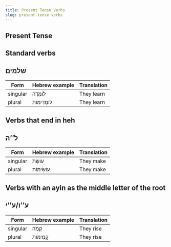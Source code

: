 ```yaml
---
title: Present Tense Verbs
slug: present-tense-verbs
---
```


## Present Tense

## Standard verbs

## <HB> שלמים </HB>

| Form     | Hebrew example | Translation |
| -------- | -------------- | ----------- |
| singular | <HB> לוֹמֶדֶה </HB>     | They learn  |
| plural   |<HB> לוֹמְדִימוֹת </HB>  | They learn  |

## Verbs that end in heh

## <HB> ל’’ה </HB>

| Form     | Hebrew example | Translation |
| -------- | -------------- | ----------- |
| singular |<HB> עוֹשֶׂת </HB>       | They make   |
| plural   |<HB> עוֹשִׂימוֹת </HB>   | They make   |

## Verbs with an ayin as the middle letter of the root

## <HB> ע’’ו/ע’’י </HB>

| Form     | Hebrew example | Translation |
| -------- | -------------- | ----------- |
| singular | <HB> קָמֶה </HB>          | They rise   |
| plural   | <HB> קָמִימוֹת </HB>     | They rise   |
